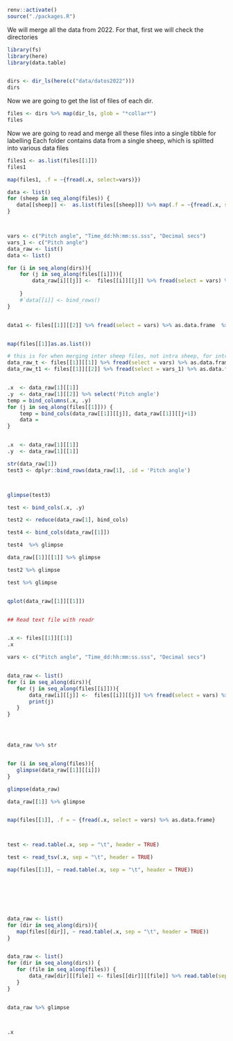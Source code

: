 ```r
renv::activate()
source("./packages.R")
```

We will merge all the data from 2022. 
For that, first we will check the directories

```r
library(fs)
library(here)
library(data.table)


dirs <- dir_ls(here(c("data/datos2022")))
dirs
```

Now we are going to get the list of files of each dir. 
```r
files <- dirs %>% map(dir_ls, glob = "*collar*")
files

```


Now we are going to read and merge all these files into a single tibble for labelling
Each folder contains data from a single sheep, which is splitted into various data files

```r
files1 <- as.list(files[[1]])
files1

map(files1, .f = ~{fread(.x, select=vars)})

data <- list()
for (sheep in seq_along(files)) {
   data[[sheep]] <-  as.list(files[[sheep]]) %>% map(.f = ~{fread(.x, select=vars) %>% as_tibble}) %>% bind_rows()
}




```



```r

vars <- c("Pitch angle", "Time_dd:hh:mm:ss.sss", "Decimal secs")
vars_1 <- c("Pitch angle")
data_raw <- list()
data <- list()

for (i in seq_along(dirs)){
    for (j in seq_along(files[[i]])){
        data_raw[i][[j]] <-  files[[i]][[j]] %>% fread(select = vars) %>% as.data.frame  %>% as_tibble
        
    }
    #`data[[i]] <- bind_rows()
}


data1 <- files[[1]][[2]] %>% fread(select = vars) %>% as.data.frame  %>% as_tibble


map(files[[1]]as.as.list())

# this is for when merging inter sheep files, not intra sheep, for intrasheep we need bindrows
data_raw_t <- files[[1]][[1]] %>% fread(select = vars) %>% as.data.frame  %>% as_tibble %>% dplyr::rename('Pitch_angle_1' = 'Pitch angle')
data_raw_t1 <- files[[1]][[2]] %>% fread(select = vars_1) %>% as.data.frame  %>% as_tibble %>% dplyr::rename('Pitch_angle_2' = 'Pitch angle')


.x  <- data_raw[1][[1]]
.y  <- data_raw[1][[2]] %>% select('Pitch angle')
temp = bind_columns(.x, .y)
for (j in seq_along(files[[1]])) {
    temp = bind_cols(data_raw[[1]][[j]], data_raw[[1]][[j+1])
    data = 
}


.x  <- data_raw[1][[1]]
.y  <- data_raw[1][[1]]

str(data_raw[1])
test3 <- dplyr::bind_rows(data_raw[1], .id = 'Pitch angle')



glimpse(test3)

test <- bind_cols(.x, .y)

test2 <- reduce(data_raw[1], bind_cols)

test4 <- bind_cols(data_raw[[1]])

test4  %>% glimpse

data_raw[[1]][[1]] %>% glimpse

test2 %>% glimpse

test %>% glimpse


qplot(data_raw[[1]][[1]])



```
 ```r
## Read text file with readr


.x <- files[[1]][[1]]
.x

vars <- c("Pitch angle", "Time_dd:hh:mm:ss.sss", "Decimal secs")


data_raw <- list()
for (i in seq_along(dirs)){
    for (j in seq_along(files[[i]])){
        data_raw[i][[j]] <-  files[[i]][[j]] %>% fread(select = vars) %>% as.data.frame 
        print(j)
    }
}




data_raw %>% str


for (i in seq_along(files)){
    glimpse(data_raw[[1]][[i]])
}

glimpse(data_raw)

data_raw[[1]] %>% glimpse


map(files[[1]], .f = ~ {fread(.x, select = vars) %>% as.data.frame}



test <- read.table(.x, sep = "\t", header = TRUE)

test <- read_tsv(.x, sep = "\t", header = TRUE)

map(files[[1]], ~ read.table(.x, sep = "\t", header = TRUE))







data_raw <- list()
for (dir in seq_along(dirs)){
    map(files[[dir]], ~ read.table(.x, sep = "\t", header = TRUE))
}


data_raw <- list()
for (dir in seq_along(dirs)) {
    for (file in seq_along(files)) {
        data_raw[dir][[file]] <- files[[dir]][[file]] %>% read.table(sep = "\t", header = TRUE)       
    }
} 


data_raw %>% glimpse



.x

```